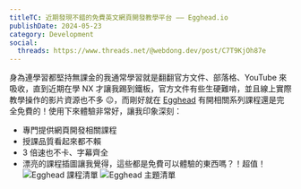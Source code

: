 ```yaml
---
titleTC: 近期發現不錯的免費英文網頁開發教學平台 —— Egghead.io
publishDate: 2024-05-23
category: Development
social:
  threads: https://www.threads.net/@webdong.dev/post/C7T9KjOh87e
---
```


身為連學習都堅持無課金的我通常學習就是翻翻官方文件、部落格、YouTube 來吸收，直到近期在學 NX 才讓我踢到鐵板，官方文件有些生硬難啃，並且線上實際教學操作的影片資源也不多 😐，而剛好就在 [Egghead](https://egghead.io) 有開相關系列課程還是完全免費的！使用下來體驗非常好，讓我印象深刻：

- 專門提供網頁開發相關課程
- 授課品質看起來都不賴
- 3 倍速也不卡、字幕齊全
- 漂亮的課程插圖讓我覺得，這些都是免費可以體驗的東西嗎？！超值！
  ![Egghead 課程清單](./egghead-course-list.webp)
  ![Egghead 主題清單](./egghead-topics.webp)

